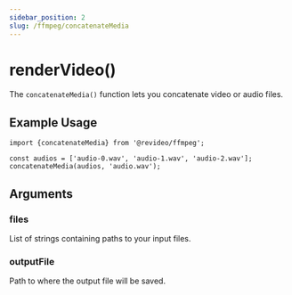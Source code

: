 ```yaml
---
sidebar_position: 2
slug: /ffmpeg/concatenateMedia
---
```


# renderVideo()

The `concatenateMedia()` function lets you concatenate video or audio files.

## Example Usage

```tsx
import {concatenateMedia} from '@revideo/ffmpeg';

const audios = ['audio-0.wav', 'audio-1.wav', 'audio-2.wav'];
concatenateMedia(audios, 'audio.wav');
```

## Arguments

### files

List of strings containing paths to your input files.

### outputFile

Path to where the output file will be saved.
